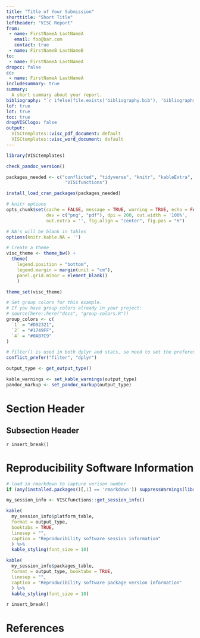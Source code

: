 ```yaml
---
title: "Title of Your Submission"
shorttitle: "Short Title"
leftheader: "VISC Report"
from:
 - name: FirstNameA LastNameA
   email: foo@bar.com
   contact: true
 - name: FirstNameB LastNameB
to:
 - name: FirstNameA LastNameA
dropcc: false
cc:
 - name: FirstNameA LastNameA
includesummary: true
summary: 
  A short summary about your report. 
bibliography: "`r ifelse(file.exists('bibliography.bib'), 'bibliography.bib', here::here('docs', 'bibliography.bib'))`"
lof: true
lot: true
toc: true
dropVISClogo: false
output: 
  VISCtemplates::visc_pdf_document: default
  VISCtemplates::visc_word_document: default
---
```


<!---
Program Name:
Creation Date:
Full name of author:
Project or Protocol:
Purpose or description of program:
Location of program:
Location of input data:
--->

```r
library(VISCtemplates)

check_pandoc_version()

packages_needed <- c("conflicted", "tidyverse", "knitr", "kableExtra", 
                      "VISCfunctions")

install_load_cran_packages(packages_needed)

# knitr options
opts_chunk$set(cache = FALSE, message = TRUE, warning = TRUE, echo = FALSE, 
               dev = c("png", "pdf"), dpi = 200, out.width = '100%', 
               out.extra = '', fig.align = "center", fig.pos = "H")

# NA's will be blank in tables
options(knitr.kable.NA = '')

# Create a theme 
visc_theme <- theme_bw() + 
  theme(
    legend.position = "bottom", 
    legend.margin = margin(unit = "cm"),
    panel.grid.minor = element_blank()
    )

theme_set(visc_theme)

# Set group colors for this example.
# If you have group colors already in your project:
# source(here::here("docs", "group-colors.R"))
group_colors <- c(
  `1` = "#D92321",
  `2` = "#1749FF",
  `4` = "#0AB7C9"
)
```

```r

# filter() is used in both dplyr and stats, so need to set the preference to dplyr
conflict_prefer("filter", "dplyr")
```

```r

output_type <- get_output_type()

kable_warnings <- set_kable_warnings(output_type)
pandoc_markup <- set_pandoc_markup(output_type)
```

# Section Header

## Subsection Header


`r insert_break()` 

# Reproducibility Software Information

```r
# load in rmarkdown to capture verison number
if (any(installed.packages()[,1] == 'rmarkdown')) suppressWarnings(library(rmarkdown))

my_session_info <- VISCfunctions::get_session_info()

kable(
  my_session_info$platform_table, 
  format = output_type, 
  booktabs = TRUE, 
  linesep = "", 
  caption = "Reproducibility software session information"
  ) %>% 
  kable_styling(font_size = 10)
```

```r
kable(
  my_session_info$packages_table, 
  format = output_type, booktabs = TRUE, 
  linesep = "", 
  caption = "Reproducibility software package version information"
  ) %>% 
  kable_styling(font_size = 10)
```

`r insert_break()` 

# References
